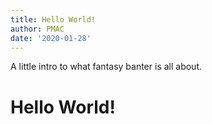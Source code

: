 ```yaml
---
title: Hello World!
author: PMAC
date: '2020-01-28'
---
```

A little intro to what fantasy banter is all about.

# Hello World!
